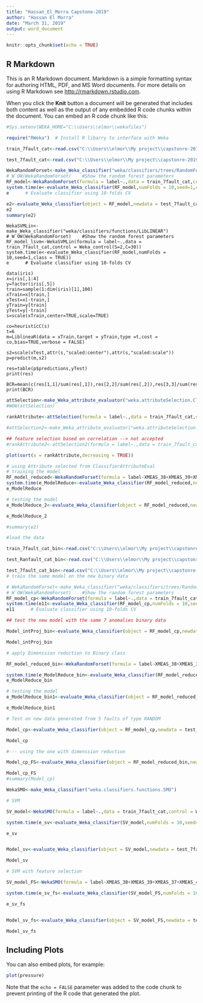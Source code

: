 ---
title: "Hassan_El_Morra Capstone-2019"
author: "Hassan El Morra"
date: "March 31, 2019"
output: word_document
---

```{r setup, include=FALSE}
knitr::opts_chunk$set(echo = TRUE)
```

## R Markdown

This is an R Markdown document. Markdown is a simple formatting syntax for authoring HTML, PDF, and MS Word documents. For more details on using R Markdown see <http://rmarkdown.rstudio.com>.

When you click the **Knit** button a document will be generated that includes both content as well as the output of any embedded R code chunks within the document. You can embed an R code chunk like this:

```{r install packages and libraries}
#Sys.setenv(WEKA_HOME="C:\\Users\\elmor\\wekafiles")

require("RWeka")  # Install R libarry to interface with Weka

```

```{r loading the training data and test data for 7 Anomalies + Normal}
train_7fault_cat<-read.csv("C:\\Users\\elmor\\My project\\capstonre-2019\\Ryerson-data-Science-certificate-capstone\\data\\processed data\\Faults processed\\WEKA\\training_export_7_anom_std_cat.csv")

test_7fault_cat<-read.csv("C:\\Users\\elmor\\My project\\capstonre-2019\\Ryerson-data-Science-certificate-capstone\\data\\processed data\\Faults processed\\WEKA\\test_export_7_anom_std_cat.csv")

```

```{r Create the Weka Random Forest Classifier with right parameters}

WekaRandomForset<-make_Weka_classifier("weka/classifiers/trees/RandomForest")
# W`OW(WekaRandomForset)    #Show the random forest parameters
RF_model<-WekaRandomForset(formula = label~.,data = train_7fault_cat,control = Weka_control(B=TRUE))
system.time(e<-evaluate_Weka_classifier(RF_model,numFolds = 10,seed=1,class = TRUE))
e      # Evaluate classifier using 10-folds CV
```

```{r Apply to Testing data}

e2<-evaluate_Weka_classifier(object = RF_model,newdata = test_7fault_cat,seed=2,class=TRUE)
e2
summary(e2)

```


```{ Create the Weka SVM Classifier with the right parameters}

WekaSVMLin<-make_Weka_classifier("weka/classifiers/functions/LibLINEAR")
# W`OW(WekaRandomForset)    #Show the random forest parameters
RF_model_lsvm<-WekaSVMLin(formula = label~.,data = train_7fault_cat,control = Weka_control(S=2,C=30))
system.time(e<-evaluate_Weka_classifier(RF_model,numFolds = 10,seed=1,class = TRUE))
e      # Evaluate classifier using 10-folds CV
```

```{ Using the libLineaR R libaray}

data(iris)
x=iris[,1:4]
y=factor(iris[,5])
train=sample(1:dim(iris)[1],100)
xTrain=x[train,]
xTest=x[-train,]
yTrain=y[train]
yTest=y[-train]  
s=scale(xTrain,center=TRUE,scale=TRUE)

co=heuristicC(s)
t=6
m=LiblineaR(data = xTrain,target = yTrain,type =t,cost = co,bias=TRUE,verbose = FALSE)

s2=scale(xTest,attr(s,"scaled:center"),attr(s,"scaled:scale"))
p=predict(m,s2)

res=table(p$predictions,yTest)
print(res)

BCR=mean(c(res[1,1]/sum(res[,1]),res[2,2]/sum(res[,2]),res[3,3]/sum(res[,3])))
print(BCR)

```

```{r  feature selection}

attSelection<-make_Weka_attribute_evaluator("weka.attributeSelection.ClassifierAttributeEval")
#WOW(attSelection)

rankAttribute<-attSelection(formula = label~.,data = train_7fault_cat,control = Weka_control(B="weka.classifiers.trees.J48",F=5))

#attSelection2<-make_Weka_attribute_evaluator("weka.attributeSelection.CorrelationAttributeEval")

## feature selection based on correlation --> not accepted
#rankAttribute2<-attSelection2(formula = label~.,data = train_7fault_cat)

plot(sort(x = rankAttribute,decreasing = TRUE))
```

```{r reevaluate the model after attribute selection 15 top features}
# using Attribute selected from ClassifierAttributeEval
# training the model
RF_model_reduced<-WekaRandomForset(formula = label~XMEAS_38+XMEAS_39+XMEAS_37+XMEAS_41+XMEAS_40+XMEAS_1+XMEAS_34+XMEAS_10+XMEAS_18+XMEAS_28+XMEAS_19+XMV_9+XMV_4+XMEAS_4+XMV_3,data = train_7fault_cat,control = Weka_control(B=TRUE))
system.time(e_ModelReduce<-evaluate_Weka_classifier(RF_model_reduced,numFolds = 10,seed=1,class = TRUE))
e_ModelReduce

# testing the model
e_ModelReduce_2<-evaluate_Weka_classifier(object = RF_model_reduced,newdata = test_7fault_cat,seed=1,class=TRUE)

e_ModelReduce_2

#summary(e2)
```


```{r Do Cross-Project Model fitting}

#load the data

train_7fault_cat_bin<-read.csv("C:\\Users\\elmor\\My project\\capstonre-2019\\Ryerson-data-Science-certificate-capstone\\data\\processed data\\Faults processed\\WEKA\\training_export_7_anom_std_cat_bin_new.csv")

test_Ranfault_cat_bin<-read.csv("C:\\Users\\elmor\\My project\\capstonre-2019\\Ryerson-data-Science-certificate-capstone\\data\\processed data\\Faults processed\\Cross Project Valudation Data\\Python\\new_export_random_anom_std_binary.csv")

test_7fault_cat_bin<-read.csv("C:\\Users\\elmor\\My project\\capstonre-2019\\Ryerson-data-Science-certificate-capstone\\data\\processed data\\Faults processed\\WEKA\\test_export_7_anom_std_cat_bin_new.csv")
# train the same model on the new binary data

# WekaRandomForset<-make_Weka_classifier("weka/classifiers/trees/RandomForest")
# W`OW(WekaRandomForset)    #Show the random forest parameters
RF_model_cp<-WekaRandomForset(formula = label~.,data = train_7fault_cat_bin,control = Weka_control(B=TRUE))
system.time(e11<-evaluate_Weka_classifier(RF_model_cp,numFolds = 10,seed=1,class = TRUE))
e11      # Evaluate classifier using 10-folds CV

## test the new model with the same 7 anomalies binary data

Model_intProj_bin<-evaluate_Weka_classifier(object = RF_model_cp,newdata = test_7fault_cat_bin,seed=1,class=TRUE)

Model_intProj_bin

# apply Dimenssion reduction to Binary class

RF_model_reduced_bin<-WekaRandomForset(formula = label~XMEAS_38+XMEAS_39+XMEAS_37+XMEAS_41+XMEAS_40+XMEAS_1+XMEAS_34+XMEAS_10+XMEAS_18+XMEAS_28+XMEAS_19+XMV_9+XMV_4+XMEAS_4+XMV_3,data = train_7fault_cat_bin,control = Weka_control(B=TRUE))

system.time(e_ModelReduce_bin<-evaluate_Weka_classifier(RF_model_reduced_bin,numFolds = 10,seed=1,class = TRUE))
e_ModelReduce_bin

# testing the model
e_ModelReduce_bin1<-evaluate_Weka_classifier(object = RF_model_reduced_bin,newdata = test_7fault_cat_bin,seed=1,class=TRUE)

e_ModelReduce_bin1
```

```{r Cross-project model testing}

# Test on new data generated from 5 faults of type RANDOM

Model_cp<-evaluate_Weka_classifier(object = RF_model_cp,newdata = test_Ranfault_cat_bin,seed=1,class=TRUE)

Model_cp

#--- using the one with dimenssion reduction

Model_cp_FS<-evaluate_Weka_classifier(object = RF_model_reduced_bin,newdata = test_Ranfault_cat_bin,seed=1,class=TRUE)

Model_cp_FS
#summary(Model_cp)


```


```{r  using the SMO algorithm for SVM}

WekaSMO<-make_Weka_classifier("weka.classifiers.functions.SMO")

# SVM

SV_model<-WekaSMO(formula = label~.,data = train_7fault_cat,control = Weka_control(N=2,K=list("weka.classifiers.functions.supportVector.PolyKernel",E=1),calibrator="J48"))

system.time(e_sv<-evaluate_Weka_classifier(SV_model,numFolds = 10,seed=1,class = TRUE))

e_sv


Model_sv<-evaluate_Weka_classifier(object = SV_model,newdata = test_7fault_cat,seed=1,class=TRUE)

Model_sv

# SVM with feature selection

SV_model_FS<-WekaSMO(formula = label~XMEAS_38+XMEAS_39+XMEAS_37+XMEAS_41+XMEAS_40+XMEAS_1+XMEAS_34+XMEAS_10+XMEAS_18+XMEAS_28+XMEAS_19+XMV_9+XMV_4+XMEAS_4+XMV_3,data = train_7fault_cat,control = Weka_control(N=2,K=list("weka.classifiers.functions.supportVector.PolyKernel",E=1),calibrator="J48"))

system.time(e_sv_fs<-evaluate_Weka_classifier(SV_model_FS,numFolds = 10,seed=1,class = TRUE))

e_sv_fs


Model_sv_fs<-evaluate_Weka_classifier(object = SV_model_FS,newdata = test_7fault_cat,seed=1,class=TRUE)

Model_sv_fs
```
## Including Plots

You can also embed plots, for example:

```{r pressure, echo=FALSE}
plot(pressure)
```

Note that the `echo = FALSE` parameter was added to the code chunk to prevent printing of the R code that generated the plot.

